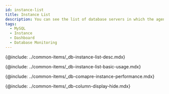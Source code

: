 ```yaml
---
id: instance-list
title: Instance List
description: You can see the list of database servers in which the agent has been installed.
tags:
  - MySQL
  - Instance
  - Dashboard
  - Database Monitoring
---
```



<Note product='MySQL' link='../mysql-v1/instance-list' />

{@include: ../common-items/_db-instance-list-desc.mdx}

<!-- ## 기본 화면 안내-->

{@include: ../common-items/_db-instance-list-basic-usage.mdx} 

{@include: ../common-items/_db-comapre-instance-performance.mdx}

{@include: ../common-items/_db-column-display-hide.mdx}

